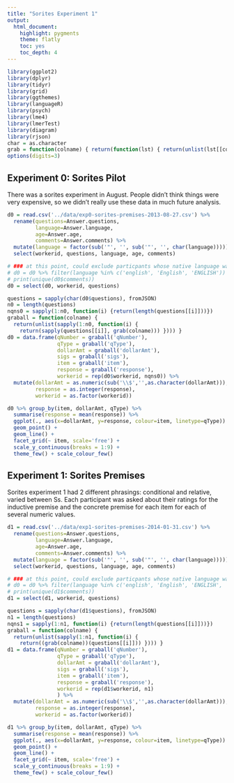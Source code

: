 ```yaml
---
title: "Sorites Experiment 1"
output:
  html_document:
    highlight: pygments
    theme: flatly
    toc: yes
    toc_depth: 4
---
```


```r
library(ggplot2)
library(dplyr)
library(tidyr)
library(grid)
library(ggthemes)
library(languageR)
library(psych)
library(lme4)
library(lmerTest)
library(diagram)
library(rjson)
char = as.character
grab = function(colname) { return(function(lst) { return(unlist(lst[[colname]])) }) }
options(digits=3)
```

## Experiment 0: Sorites Pilot

There was a sorites experiment in August. People didn't think things were very expensive, so we didn't really use these data in much future analysis.

```r
d0 = read.csv('../data/exp0-sorites-premises-2013-08-27.csv') %>%
  rename(questions=Answer.questions,
         language=Answer.language,
         age=Answer.age,
         comments=Answer.comments) %>%
  mutate(language = factor(sub('"', '', sub('"', '', char(language))))) %>%
  select(workerid, questions, language, age, comments)

# ### at this point, could exclude particpants whose native language was not english:
# d0 = d0 %>% filter(language %in% c('english', 'English', 'ENGLISH'))
# print(unique(d0$comments))
d0 = select(d0, workerid, questions)

questions = sapply(char(d0$questions), fromJSON)
n0 = length(questions)
nqns0 = sapply(1:n0, function(i) {return(length(questions[[i]]))})
graball = function(colname) {
  return(unlist(sapply(1:n0, function(i) {
    return(sapply(questions[[i]], grab(colname))) }))) }
d0 = data.frame(qNumber = graball('qNumber'),
                qType = graball('qType'),
                dollarAmt = graball('dollarAmt'),
                sigs = graball('sigs'),
                item = graball('item'),
                response = graball('response'),
                workerid = rep(d0$workerid, nqns0)) %>%
  mutate(dollarAmt = as.numeric(sub('\\$','',as.character(dollarAmt))),
         response = as.integer(response),
         workerid = as.factor(workerid))
```

```r
d0 %>% group_by(item, dollarAmt, qType) %>%
  summarise(response = mean(response)) %>%
  ggplot(., aes(x=dollarAmt, y=response, colour=item, linetype=qType)) +
  geom_point() +
  geom_line() +
  facet_grid(~ item, scale='free') +
  scale_y_continuous(breaks = 1:9) +
  theme_few() + scale_colour_few()
```

## Experiment 1: Sorites Premises

Sorites experiment 1 had 2 different phrasings: conditional and relative, varied between Ss. Each participant was asked about their ratings for the inductive premise and the concrete premise for each item for each of several numeric values.

```r
d1 = read.csv('../data/exp1-sorites-premises-2014-01-31.csv') %>%
  rename(questions=Answer.questions,
         language=Answer.language,
         age=Answer.age,
         comments=Answer.comments) %>%
  mutate(language = factor(sub('"', '', sub('"', '', char(language))))) %>%
  select(workerid, questions, language, age, comments)

# ### at this point, could exclude particpants whose native language was not english:
# d0 = d0 %>% filter(language %in% c('english', 'English', 'ENGLISH', 'English+'))
# print(unique(d1$comments))
d1 = select(d1, workerid, questions)

questions = sapply(char(d1$questions), fromJSON)
n1 = length(questions)
nqns1 = sapply(1:n1, function(i) {return(length(questions[[i]]))})
graball = function(colname) {
  return(unlist(sapply(1:n1, function(i) {
    return((grab(colname))(questions[[i]])) }))) }
d1 = data.frame(qNumber = graball('qNumber'),
                qType = graball('qType'),
                dollarAmt = graball('dollarAmt'),
                sigs = graball('sigs'),
                item = graball('item'),
                response = graball('response'),
                workerid = rep(d1$workerid, n1)
                ) %>%
  mutate(dollarAmt = as.numeric(sub('\\$','',as.character(dollarAmt))),
         response = as.integer(response),
         workerid = as.factor(workerid))
```

```r
d1 %>% group_by(item, dollarAmt, qType) %>%
  summarise(response = mean(response)) %>%
  ggplot(., aes(x=dollarAmt, y=response, colour=item, linetype=qType)) +
  geom_point() +
  geom_line() +
  facet_grid(~ item, scale='free') +
  scale_y_continuous(breaks = 1:9) +
  theme_few() + scale_colour_few()
```